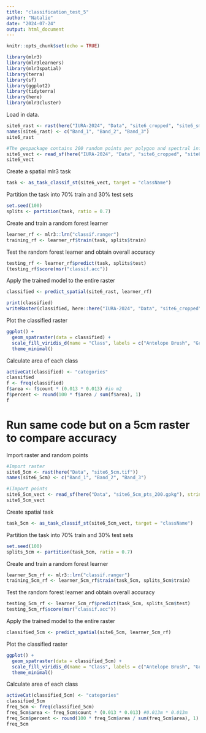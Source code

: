 ```yaml
---
title: "classification_test_5"
author: "Natalie"
date: "2024-07-24"
output: html_document
---
```


```r
knitr::opts_chunk$set(echo = TRUE)
```

```r
library(mlr3)
library(mlr3learners)
library(mlr3spatial)
library(terra)
library(sf)
library(ggplot2)
library(tidyterra)
library(here)
library(mlr3cluster)
```

Load in data. 
```r
site6_rast <- rast(here("IURA-2024", "Data", "site6_cropped", "site6_smallER.tif"))
names(site6_rast) <- c("Band_1", "Band_2", "Band_3")
site6_rast

#The geopackage contains 200 random points per polygon and spectral information (rgb values) from the raster. 
site6_vect <- read_sf(here("IURA-2024", "Data", "site6_cropped", "site6_cropped_pts_rgb.gpkg"), stringsAsFactors = TRUE)
site6_vect
```
Create a spatial mlr3 task
```r
task <- as_task_classif_st(site6_vect, target = "className")
```

Partition the task into 70% train and 30% test sets
```r
set.seed(100)
splits <- partition(task, ratio = 0.7)
```

Create and train a random forest learner
```r
learner_rf <- mlr3::lrn("classif.ranger")
training_rf <- learner_rf$train(task, splits$train)
```

Test the random forest learner and obtain overall accuracy
```r
testing_rf <- learner_rf$predict(task, splits$test)
(testing_rf$score(msr("classif.acc"))
```

Apply the trained model to the entire raster
```r
classified <- predict_spatial(site6_rast, learner_rf)
```
```r
print(classified)
writeRaster(classified, here::here("IURA-2024", "Data", "site6_cropped", "site6_small_classified.tif"))
```

Plot the classified raster
```r
ggplot() +
  geom_spatraster(data = classified) +
  scale_fill_viridis_d(name = "Class", labels = c("Antelope Brush", "Ground", "Vegetation")) +
  theme_minimal()
```
Calculate area of each class 
```r
activeCat(classified) <- "categories"
classified
f <- freq(classified)
f$area <- f$count * (0.013 * 0.013) #in m2
f$percent <- round(100 * f$area / sum(f$area), 1)
f
```

# Run same code but on a 5cm raster to compare accuracy

Import raster and random points
```r
#Import raster
site6_5cm <- rast(here("Data", "site6_5cm.tif"))
names(site6_5cm) <- c("Band_1", "Band_2", "Band_3")

#iImport points
site6_5cm_vect <- read_sf(here("Data", "site6_5cm_pts_200.gpkg"), stringsAsFactors = TRUE)
site6_5cm_vect
```
Create spatial task
```r
task_5cm <- as_task_classif_st(site6_5cm_vect, target = "className")
```

Partition the task into 70% train and 30% test sets
```r
set.seed(100)
splits_5cm <- partition(task_5cm, ratio = 0.7)
```

Create and train a random forest learner
```r
learner_5cm_rf <- mlr3::lrn("classif.ranger")
training_5cm_rf <- learner_5cm_rf$train(task_5cm, splits_5cm$train)
```

Test the random forest learner and obtain overall accuracy
```r
testing_5cm_rf <- learner_5cm_rf$predict(task_5cm, splits_5cm$test)
testing_5cm_rf$score(msr("classif.acc"))
```
Apply the trained model to the entire raster
```r
classified_5cm <- predict_spatial(site6_5cm, learner_5cm_rf)
```
Plot the classified raster
```r
ggplot() +
  geom_spatraster(data = classified_5cm) +
  scale_fill_viridis_d(name = "Class", labels = c("Antelope Brush", "Ground", "Vegetation")) +
  theme_minimal()
```
Calculate area of each class 
```r
activeCat(classified_5cm) <- "categories"
classified_5cm
freq_5cm <- freq(classified_5cm)
freq_5cm$area <- freq_5cm$count * (0.013 * 0.013) #0.013m * 0.013m
freq_5cm$percent <- round(100 * freq_5cm$area / sum(freq_5cm$area), 1)
freq_5cm
```